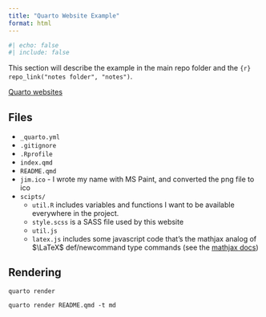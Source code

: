 ```yaml
---
title: "Quarto Website Example"
format: html
---
```


```r
#| echo: false
#| include: false
```

This section will describe the example in the main repo folder and the `{r} repo_link("notes folder", "notes")`.

[Quarto websites](https://quarto.org/docs/websites/)

## Files

- `_quarto.yml`
- `.gitignore`
- `.Rprofile`
- `index.qmd`
- `README.qmd`
- `jim.ico` - I wrote my name with MS Paint, and converted the png file to ico
- `scipts/`
    - `util.R` includes variables and functions I want to be available everywhere in the project.
    - `style.scss` is a SASS file used by this website
    - `util.js`
    - `latex.js` includes some javascript code that's the mathjax analog of $\LaTeX$ def/newcommand type commands (see the [mathjax docs](https://docs.mathjax.org/en/latest/input/tex/macros.html))



## Rendering

```
quarto render
```

```
quarto render README.qmd -t md
```







